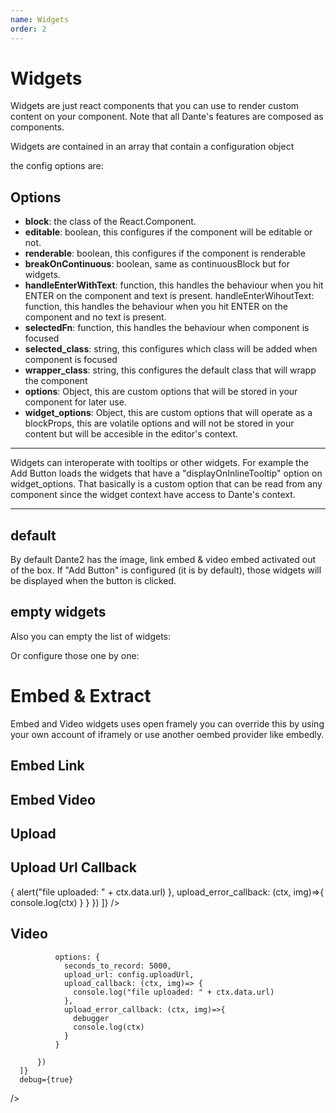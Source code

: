 ```yaml
---
name: Widgets
order: 2
---
```



# Widgets


Widgets are just react components that you can use to render custom content on your component. Note that all Dante's features are composed as components.

Widgets are contained in an array that contain a configuration object

the config options are:

## Options

+ **block**: the class of the React.Component.
+ **editable**: boolean, this configures if the component will be editable or not.
+ **renderable**: boolean, this configures if the component is renderable
+ **breakOnContinuous**: boolean, same as continuousBlock but for widgets.
+ **handleEnterWithText**: function, this handles the behaviour when you hit ENTER on the component and text is present.
handleEnterWihoutText: function, this handles the behaviour when you hit ENTER on the component and no text is present.
+ **selectedFn**: function, this handles the behaviour when component is focused
+ **selected_class**: string, this configures which class will be added when component is focused
+ **wrapper_class**: string, this configures the default class that will wrapp the component
+ **options**: Object, this are custom options that will be stored in your component for later use.
+ **widget_options**: Object, this are custom options that will operate as a blockProps, this are volatile options and will not be stored in your content but will be accesible in the editor's context. 

---------------

Widgets can interoperate with tooltips or other widgets. For example the Add Button loads the widgets that have a "displayOnInlineTooltip" option on widget_options. That basically is a custom option that can be read from any component since the widget context have access to Dante's context.

-------------------

## default

By default Dante2 has the image, link embed & video embed activated out of the box. If "Add Button" is configured (it is by default), those widgets will be displayed when the button is clicked.  

<Playground>
  <Dante content={null} />
</Playground>

## empty widgets 

Also you can empty the list of widgets:

<Playground>
  <Dante content={null} widgets={[]}/>
</Playground>

Or configure those one by one:

<Playground>
  <Dante content={null} widgets={[ImageBlockConfig()]}  
  />
</Playground>


# Embed & Extract

Embed and Video widgets uses open framely you can override this by using your own account of iframely or use another oembed provider like embedly.


## Embed Link

<Playground>
  <Dante content={null} widgets={[
                                  EmbedBlockConfig({ options: {
                                      placeholder: "put an external link",
                                      endpoint: "//open.iframe.ly/api/oembed?origin=https://github.com&url="
                                    } })
                                    , 
                                  PlaceholderBlockConfig()
                                  ]}  
  />
</Playground>

## Embed Video

<Playground>
  <Dante content={null} widgets={[
                                  VideoBlockConfig({ options: {
                                      placeholder: "put an external video link",
                                      endpoint: "//open.iframe.ly/api/oembed?origin=https://github.com&url=",
                                      caption: 'optional caption'
                                    } 
                                  }), 
                                  PlaceholderBlockConfig()
                                  ]}  
  />
</Playground>

## Upload 

<Playground>
  <Dante content={null} widgets={[ImageBlockConfig()]}  
  />
</Playground>

## Upload Url Callback

<Playground>
  <Dante content={null} widgets={[ImageBlockConfig({
    options: {
      upload_url: config.uploadUrl, 
      upload_callback: (ctx, img)=> { 
        alert("file uploaded: " + ctx.data.url) 
      },
      upload_error_callback: (ctx, img)=>{
        console.log(ctx)
      }
    }
  })
  ]}  
  />
</Playground>



## Video


<Playground>
  <Dante 
      content={null}
      widgets={[
          VideoRecorderBlockConfig({

              options: {
                seconds_to_record: 5000,
                upload_url: config.uploadUrl, 
                upload_callback: (ctx, img)=> { 
                  console.log("file uploaded: " + ctx.data.url) 
                },
                upload_error_callback: (ctx, img)=>{
                  debugger
                  console.log(ctx)
                }
              }

          })
      ]}
      debug={true}
  />
</Playground>

